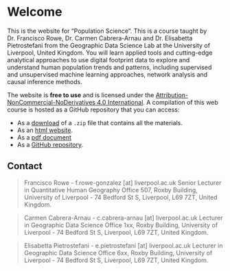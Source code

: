 # Welcome {.unnumbered}

This is the website for "Population Science". This is a course taught by Dr. Francisco Rowe, Dr. Carmen Cabrera-Arnau and Dr. Elisabetta Pietrostefani from the Geographic Data Science Lab at the University of Liverpool, United Kingdom. You will learn applied tools and cutting-edge analytical approaches to use digital footprint data to explore and understand human population trends and patterns, including supervised and unsupervised machine learning approaches, network analysis and causal inference methods.

The website is **free to use** and is licensed under the [Attribution-NonCommercial-NoDerivatives 4.0 International](https://creativecommons.org/licenses/by-nc-nd/4.0/). A compilation of this web course is hosted as a GitHub repository that you can access:

* As a [download](https://github.com/fcorowe/r4ps/archive/refs/heads/main.zip) of a `.zip` file that contains all the materials.
* As an [html website](https://www.population-science.net).
* As a [pdf document](https://www.population-science.net/Population-Science.pdf)
* As a [GitHub repository](https://github.com/fcorowe/r4ps).

## Contact {-}

> Francisco Rowe - f.rowe-gonzalez [at] liverpool.ac.uk
Senior Lecturer in Quantitative Human Geography
Office 507, Roxby Building,
University of Liverpool - 74 Bedford St S,
Liverpool, L69 7ZT,
United Kingdom.

> Carmen Cabrera-Arnau - c.cabrera-arnau [at] liverpool.ac.uk
Lecturer in Geographic Data Science
Office 1xx, Roxby Building,
University of Liverpool - 74 Bedford St S,
Liverpool, L69 7ZT,
United Kingdom.

> Elisabetta Pietrostefani - e.pietrostefani [at] liverpool.ac.uk
Lecturer in Geographic Data Science
Office 6xx, Roxby Building,
University of Liverpool - 74 Bedford St S,
Liverpool, L69 7ZT,
United Kingdom.

